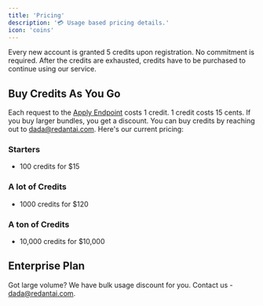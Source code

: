 ```yaml
---
title: 'Pricing'
description: '💳 Usage based pricing details.'
icon: 'coins'
---
```

Every new account is granted 5 credits upon registration. No commitment is required. After the credits are exhausted, credits have to be purchased to continue using our service.

## Buy Credits As You Go
Each request to the [Apply Endpoint](https://docs.redantai.com/api-reference/endpoint/apply) costs 1 credit. 1 credit costs 15 cents. If you buy larger bundles, you get a discount. You can buy credits by reaching out to [dada@redantai.com](mailto:dada@redantai.com).
Here's our current pricing:
### Starters
- 100 credits for $15
### A lot of Credits
- 1000 credits for $120
### A ton of Credits
- 10,000 credits for $10,000

## Enterprise Plan
Got large volume? We have bulk usage discount for you. Contact us - [dada@redantai.com](dada@redantai.com).
